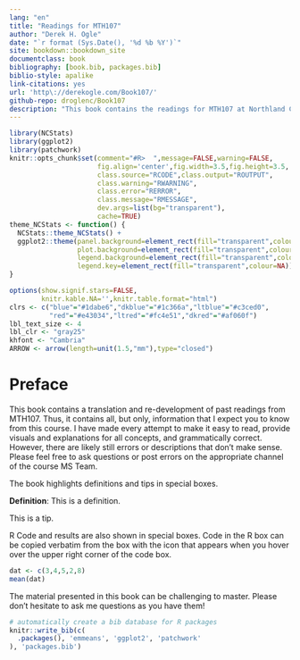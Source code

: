 ```yaml
--- 
lang: "en"
title: "Readings for MTH107"
author: "Derek H. Ogle"
date: "`r format (Sys.Date(), '%d %b %Y')`"
site: bookdown::bookdown_site
documentclass: book
bibliography: [book.bib, packages.bib]
biblio-style: apalike
link-citations: yes
url: 'http\://derekogle.com/Book107/'
github-repo: droglenc/Book107
description: "This book contains the readings for MTH107 at Northland College."
---
```


```r
library(NCStats)
library(ggplot2)
library(patchwork)
knitr::opts_chunk$set(comment="#R>  ",message=FALSE,warning=FALSE,
                      fig.align='center',fig.width=3.5,fig.height=3.5,
                      class.source="RCODE",class.output="ROUTPUT",
                      class.warning="RWARNING",
                      class.error="RERROR",
                      class.message="RMESSAGE",
                      dev.args=list(bg="transparent"),
                      cache=TRUE)
theme_NCStats <- function() {
  NCStats::theme_NCStats() +
  ggplot2::theme(panel.background=element_rect(fill="transparent",colour=NA),
                 plot.background=element_rect(fill="transparent",colour=NA),
                 legend.background=element_rect(fill="transparent",colour=NA),
                 legend.key=element_rect(fill="transparent",colour=NA))
}

options(show.signif.stars=FALSE,
        knitr.kable.NA='',knitr.table.format="html")
clrs <- c("blue"="#1dabe6","dkblue"="#1c366a","ltblue"="#c3ced0",
          "red"="#e43034","ltred"="#fc4e51","dkred"="#af060f")
lbl_text_size <- 4
lbl_clr <- "gray25"
khfont <- "Cambria"
ARROW <- arrow(length=unit(1.5,"mm"),type="closed")
```

# Preface {-}
This book contains a translation and re-development of past readings from MTH107. Thus, it contains all, but only, information that I expect you to know from this course. I have made every attempt to make it easy to read, provide visuals and explanations for all concepts, and grammatically correct. However, there are likely still errors or descriptions that don't make sense. Please feel free to ask questions or post errors on the appropriate channel of the course MS Team.

The book highlights definitions and tips in special boxes.

::: {.defn data-latex=""}
**Definition**: This is a definition.
:::

::: {.tip data-latex=""}
This is a tip.
:::

R Code and results are also shown in special boxes. Code in the R box can be copied verbatim from the box with the icon that appears when you hover over the upper right corner of the code box.

```r
dat <- c(3,4,5,2,8)
mean(dat)
```

The material presented in this book can be challenging to master. Please don't hesitate to ask me questions as you have them!

```r
# automatically create a bib database for R packages
knitr::write_bib(c(
  .packages(), 'emmeans', 'ggplot2', 'patchwork'
), 'packages.bib')
```
